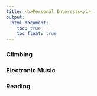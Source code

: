 ```yaml
---
title: <b>Personal Interests</b>
output: 
  html_document:
    toc: true
    toc_float: true
---
```


### Climbing

### Electronic Music

### Reading